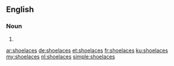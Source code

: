 ==English==

===Noun===
{{head|en|noun plural form}}

# {{plural of|shoelace|lang=en}}

[[ar:shoelaces]]
[[de:shoelaces]]
[[et:shoelaces]]
[[fr:shoelaces]]
[[ku:shoelaces]]
[[my:shoelaces]]
[[nl:shoelaces]]
[[simple:shoelaces]]